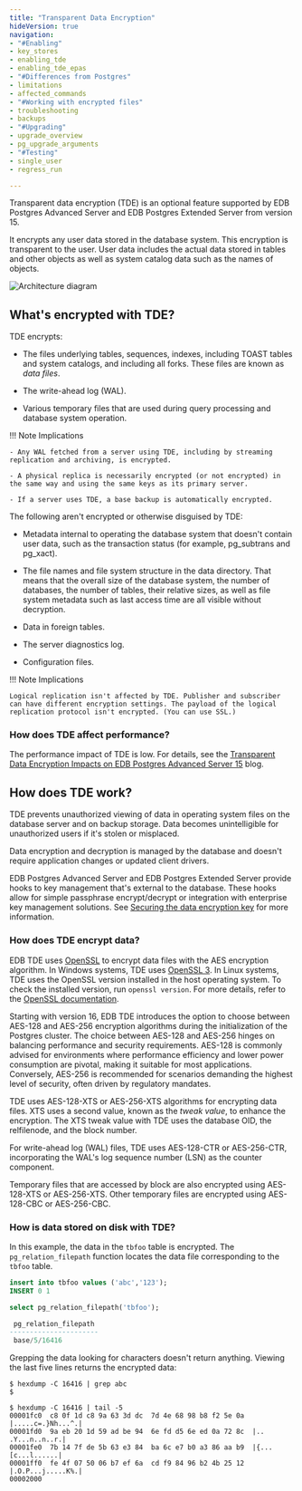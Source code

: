 ```yaml
---
title: "Transparent Data Encryption"
hideVersion: true
navigation:
- "#Enabling"
- key_stores
- enabling_tde
- enabling_tde_epas
- "#Differences from Postgres"
- limitations
- affected_commands
- "#Working with encrypted files"
- troubleshooting
- backups
- "#Upgrading"
- upgrade_overview
- pg_upgrade_arguments
- "#Testing"
- single_user
- regress_run

---
```



Transparent data encryption (TDE) is an optional feature supported by EDB Postgres Advanced Server and EDB Postgres Extended Server from version 15. 

It encrypts any user data stored in the database system. This encryption is transparent to the user. User data includes the actual data stored in tables and other objects as well as system catalog data such as the names of objects.

![Architecture diagram](images/tde1.png)

## What's encrypted with TDE?

TDE encrypts:

- The files underlying tables, sequences, indexes, including TOAST tables and system catalogs, and including all forks. These files are known as *data files*.

- The write-ahead log (WAL). 

- Various temporary files that are used during query processing and database system operation.

!!! Note Implications

    - Any WAL fetched from a server using TDE, including by streaming replication and archiving, is encrypted.

    - A physical replica is necessarily encrypted (or not encrypted) in the same way and using the same keys as its primary server.

    - If a server uses TDE, a base backup is automatically encrypted. 


The following aren't encrypted or otherwise disguised by TDE:

- Metadata internal to operating the database system that doesn't contain user data, such as the transaction status (for example, pg_subtrans and pg_xact).

- The file names and file system structure in the data directory. That means that the overall size of the database system, the number of databases, the number of tables, their relative sizes, as well as file system metadata such as last access time are all visible without decryption.

- Data in foreign tables.

- The server diagnostics log.

- Configuration files.

!!! Note Implications

    Logical replication isn't affected by TDE. Publisher and subscriber can have different encryption settings. The payload of the logical replication protocol isn't encrypted. (You can use SSL.)

### How does TDE affect performance? 

The performance impact of TDE is low. For details, see the [Transparent Data Encryption Impacts on EDB Postgres Advanced Server 15](https://www.enterprisedb.com/blog/TDE-Postgres-Advanced-Server-15-Launch) blog.

## How does TDE work?

TDE prevents unauthorized viewing of data in operating system files on the database server and on backup storage. Data becomes unintelligible for unauthorized users if it's stolen or misplaced.

Data encryption and decryption is managed by the database and doesn't require application changes or updated client drivers.

EDB Postgres Advanced Server and EDB Postgres Extended Server provide hooks to key management that's external to the database. These hooks allow for simple passphrase encrypt/decrypt or integration with enterprise key management solutions. See [Securing the data encryption key](./key_stores) for more information.

### How does TDE encrypt data?

EDB TDE uses [OpenSSL](https://openssl-library.org/) to encrypt data files with the AES encryption algorithm. In Windows systems, TDE uses [OpenSSL 3](https://docs.openssl.org/3.0/). In Linux systems, TDE uses the OpenSSL version installed in the host operating system. To check the installed version, run `openssl version`. For more details, refer to the [OpenSSL documentation](https://docs.openssl.org/master/).

Starting with version 16, EDB TDE introduces the option to choose between AES-128 and AES-256 encryption algorithms during the initialization of the Postgres cluster. The choice between AES-128 and AES-256 hinges on balancing performance and security requirements. AES-128 is commonly advised for environments where performance efficiency and lower power consumption are pivotal, making it suitable for most applications. Conversely, AES-256 is recommended for scenarios demanding the highest level of security, often driven by regulatory mandates.

TDE uses AES-128-XTS or AES-256-XTS algorithms for encrypting data files. XTS uses a second value, known as the *tweak value*, to enhance the encryption. The XTS tweak value with TDE uses the database OID, the relfilenode, and the block number. 

For write-ahead log (WAL) files, TDE uses AES-128-CTR or AES-256-CTR, incorporating the WAL's log sequence number (LSN) as the counter component. 

Temporary files that are accessed by block are also encrypted using AES-128-XTS or AES-256-XTS. Other temporary files are encrypted using AES-128-CBC or AES-256-CBC.

### How is data stored on disk with TDE?

In this example, the data in the `tbfoo` table is encrypted. The `pg_relation_filepath` function locates the data file corresponding to the `tbfoo` table.

```sql
insert into tbfoo values ('abc','123');
INSERT 0 1

select pg_relation_filepath('tbfoo');

 pg_relation_filepath
----------------------
 base/5/16416
```

Grepping the data looking for characters doesn't return anything. Viewing the last five lines returns the encrypted data:

```shell
$ hexdump -C 16416 | grep abc
$

$ hexdump -C 16416 | tail -5
00001fc0  c8 0f 1d c8 9a 63 3d dc  7d 4e 68 98 b8 f2 5e 0a  |.....c=.}Nh...^.|
00001fd0  9a eb 20 1d 59 ad be 94  6e fd d5 6e ed 0a 72 8c  |.. .Y...n..n..r.|
00001fe0  7b 14 7f de 5b 63 e3 84  ba 6c e7 b0 a3 86 aa b9  |{...[c...l......|
00001ff0  fe 4f 07 50 06 b7 ef 6a  cd f9 84 96 b2 4b 25 12  |.O.P...j.....K%.|
00002000
```
